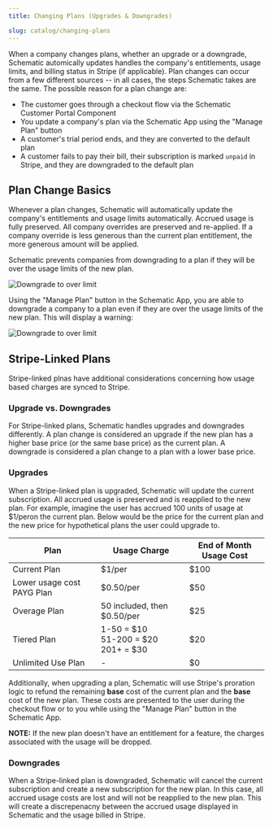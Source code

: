```yaml
---
title: Changing Plans (Upgrades & Downgrades)

slug: catalog/changing-plans
---
```


When a company changes plans, whether an upgrade or a downgrade, Schematic automically updates handles the company's entitlements, usage limits, and billing status in Stripe (if applicable). Plan changes can occur from a few different sources -- in all cases, the steps Schematic takes are the same. The possible reason for a plan change are:

- The customer goes through a checkout flow via the Schematic Customer Portal Component
- You update a company's plan via the Schematic App using the "Manage Plan" button
- A customer's trial period ends, and they are converted to the default plan
- A customer fails to pay their bill, their subscription is marked `unpaid` in Stripe, and they are downgraded to the default plan

## Plan Change Basics

Whenever a plan changes, Schematic will automatically update the company's entitlements and usage limits automatically. Accrued usage is fully preserved. All company overrides are preserved and re-applied. If a company override is less generous than the current plan entitlement, the more generous amount will be applied. 

Schematic prevents companies from downgrading to a plan if they will be over the usage limits of the new plan. 

![Downgrade to over limit](../../assets/images/catalog/catalog-changing-plans-over-limit.png)

Using the "Manage Plan" button in the Schematic App, you are able to downgrade a company to a plan even if they are over the usage limits of the new plan. This will display a warning:

![Downgrade to over limit](../../assets/images/catalog/catalog-changing-plans-over-limit-2.png)

## Stripe-Linked Plans

Stripe-linked plnas have additional considerations concerning how usage based charges are synced to Stripe. 

### Upgrade vs. Downgrades

For Stripe-linked plans, Schematic handles upgrades and downgrades differently. A plan change is considered an upgrade if the new plan has a higher base price (or the same base price) as the current plan. A downgrade is considered a plan change to a plan with a lower base price.

### Upgrades

When a Stripe-linked plan is upgraded, Schematic will update the current subscription. All accrued usage is preserved and is reapplied to the new plan. For example, imagine the user has accrued 100 units of usage at $1/peron the current plan. Below would be the price for the current plan and the new price for hypothetical plans the user could upgrade to. 

| Plan | Usage Charge | End of Month Usage Cost |
| --- | --- | --- |
| Current Plan | \$1/per | \$100 |
| Lower usage cost PAYG Plan | \$0.50/per | \$50 |
| Overage Plan | 50 included, then \$0.50/per | \$25 |
| Tiered Plan | 1-50 = \$10<br/>51-200 = \$20<br/>201+ = \$30 | \$20 |
| Unlimited Use Plan | - | \$0 |

Additionally, when upgrading a plan, Schematic will use Stripe's proration logic to refund the remaining **base** cost of the current plan and the **base** cost of the new plan. These costs are presented to the user during the checkout flow or to you while using the "Manage Plan" button in the Schematic App.

**NOTE:** If the new plan doesn't have an entitlement for a feature, the charges associated with the usage will be dropped.

### Downgrades

When a Stripe-linked plan is downgraded, Schematic will cancel the current subscription and create a new subscription for the new plan. In this case, all accrued usage costs are lost and will not be reapplied to the new plan. This will create a discrepenacny between the accrued usage displayed in Schematic and the usage billed in Stripe. 
